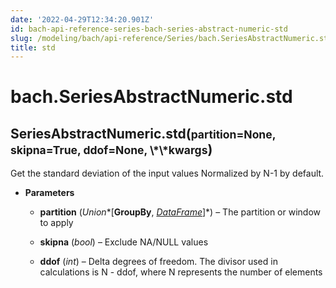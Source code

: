 ```yaml
---
date: '2022-04-29T12:34:20.901Z'
id: bach-api-reference-series-bach-series-abstract-numeric-std
slug: /modeling/bach/api-reference/Series/bach.SeriesAbstractNumeric.std/
title: std
---
```


# bach.SeriesAbstractNumeric.std

<div class="method">
<h2 class="signature-class"><span class="additional-name">SeriesAbstractNumeric.</span><span class="name">std(</span><small class="parameter-list"><span class="parameter" id="partition">partition=None</span>, <span class="parameter" id="skipna">skipna=True</span>, <span class="parameter" id="ddof">ddof=None</span>, <span class="parameter" id="**">\*\*kwargs</span></small>)</h2>


<div class="content">

Get the standard deviation of the input values
Normalized by N-1 by default.


* **Parameters**

    
    * **partition** (*Union**[**GroupBy**, *[*DataFrame*](/docs/modeling/bach/api-reference/DataFrame/bach.DataFrame/#bach.DataFrame)*]*) – The partition or window to apply


    * **skipna** (*bool*) – Exclude NA/NULL values


    * **ddof** (*int*) – Delta degrees of freedom. The divisor used in calculations is N - ddof,
    where N represents the number of elements



</div>

</div>
